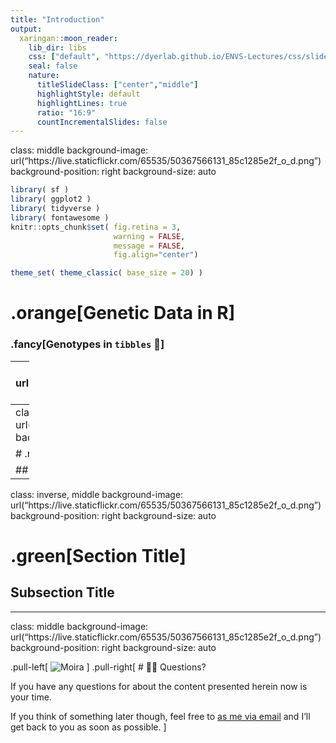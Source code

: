```yaml
---
title: "Introduction"
output:
  xaringan::moon_reader:
    lib_dir: libs
    css: ["default", "https://dyerlab.github.io/ENVS-Lectures/css/slide_styles.css", "https://dyerlab.github.io/ENVS-Lectures/css/slide_fonts.css"]
    seal: false
    nature:
      titleSlideClass: ["center","middle"]
      highlightStyle: default
      highlightLines: true
      ratio: "16:9"
      countIncrementalSlides: false
---
```

class: middle
background-image: url("https://live.staticflickr.com/65535/50367566131_85c1285e2f_o_d.png")
background-position: right
background-size: auto


```r
library( sf )
library( ggplot2 )
library( tidyverse )
library( fontawesome )
knitr::opts_chunk$set( fig.retina = 3, 
                       warning = FALSE, 
                       message = FALSE,
                       fig.align="center")

theme_set( theme_classic( base_size = 20) )
```


# .orange[Genetic Data in R]

### .fancy[Genotypes in `tibbles` 🧬]




---
class: inverse, middle
background-image: url("https://live.staticflickr.com/65535/50367566131_85c1285e2f_o_d.png")
background-position: right
background-size: auto

# .blue[Section Title]

## Subsection Title


---
class: inverse, middle
background-image: url("https://live.staticflickr.com/65535/50367566131_85c1285e2f_o_d.png")
background-position: right
background-size: auto

# .red[Section Title]

## Subsection Title


---
class: inverse, middle
background-image: url("https://live.staticflickr.com/65535/50367566131_85c1285e2f_o_d.png")
background-position: right
background-size: auto

# .green[Section Title]

## Subsection Title





---

class: middle
background-image: url("https://live.staticflickr.com/65535/50367566131_85c1285e2f_o_d.png")
background-position: right
background-size: auto


.pull-left[ ![Moira](https://media.giphy.com/media/7OVR6nwR6CTh2onJq2/giphy.gif) ]
.pull-right[ # 🙋🏻  Questions?

If you have any questions for about the content presented herein now is your time.  

If you think of something later though, feel free to [as me via email](mailto://rjdyer@vcu.edu) and I'll get back to you as soon as possible.
]




